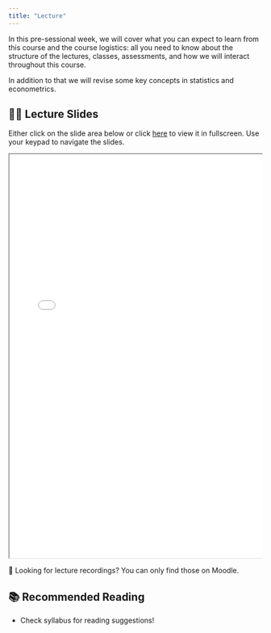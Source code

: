 ```yaml
---
title: "Lecture"
---
```


In this pre-sessional week, we will cover what you can expect to learn from this course and the course logistics: all you need to know about the structure of the lectures, classes, assessments, and how we will interact throughout this course. 

In addition to that we will revise some key concepts in statistics and econometrics.

## 👨‍🏫 Lecture Slides 

Either click on the slide area below or click [here](slides.qmd) to view it in fullscreen.
Use your keypad to navigate the slides.

<div class="container" style="position: relative;overflow: hidden;width: 100%;min-height:600px;">
<iframe src="slides.html" style="position=absolute;top: 0;left: 0;bottom: 0;right: 0;width: 100%;min-height:800px;"></iframe>
</div>

🎥 Looking for lecture recordings? You can only find those on Moodle.

## 📚 Recommended Reading

- Check syllabus for reading suggestions!
